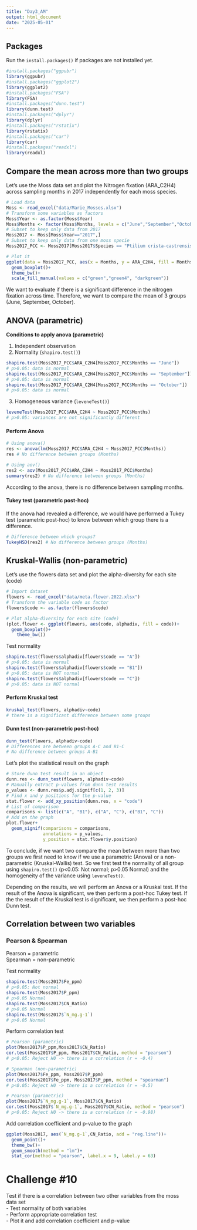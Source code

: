 ```yaml
---
title: "Day3_AM"
output: html_document
date: "2025-05-01"
---
```


## Packages
Run the `install.packages()` if packages are not installed yet.
```r
#install.packages("ggpubr")
library(ggpubr)
#install.packages("ggplot2")
library(ggplot2)
#install.packages("FSA")
library(FSA)
#install.packages("dunn.test")
library(dunn.test)
#install.packages("dplyr")
library(dplyr)
#install.packages("rstatix")
library(rstatix)
#install.packages("car")
library(car)
#install.packages("readxl")
library(readxl)
```

## Compare the mean across more than two groups

Let's use the Moss data set and plot the Nitrogen fixation (ARA_C2H4) across sampling months in 2017 independently for each moss species.

```r
# Load data
Moss <- read_excel("data/Marie_Mosses.xlsx")
# Transform some variables as factors
Moss$Year <- as.factor(Moss$Year)
Moss$Months <- factor(Moss$Months, levels = c("June","September","October"))
# Subset to keep only data from 2017
Moss2017 <- Moss[Moss$Year=="2017",]
# Subset to keep only data from one moss specie
Moss2017_PCC <- Moss2017[Moss2017$Species == "Ptilium crista-castrensis",]
```

```r
# Plot it
ggplot(data = Moss2017_PCC, aes(x = Months, y = ARA_C2H4, fill = Months))+
  geom_boxplot()+
  theme_bw()+
  scale_fill_manual(values = c("green","green4", "darkgreen"))
```

We want to evaluate if there is a significant difference in the nitrogen fixation across time. Therefore, we want to compare the mean of 3 groups (June, September, October).

## ANOVA (parametric)

**Conditions to apply anova (parametric)** 

1. Independent observation  
2. Normality (`shapiro.test()`) 
```r
shapiro.test(Moss2017_PCC$ARA_C2H4[Moss2017_PCC$Months == "June"])
# p>0.05: data is normal
shapiro.test(Moss2017_PCC$ARA_C2H4[Moss2017_PCC$Months == "September"])
# p>0.05: data is normal
shapiro.test(Moss2017_PCC$ARA_C2H4[Moss2017_PCC$Months == "October"])
# p>0.05: data is normal
```
3. Homogeneous variance (`leveneTest()`) 
```r
leveneTest(Moss2017_PCC$ARA_C2H4 ~ Moss2017_PCC$Months)
# p>0.05: variances are not significantly different
```
#### Perform Anova
```r
# Using anova()
res <- anova(lm(Moss2017_PCC$ARA_C2H4 ~ Moss2017_PCC$Months))
res # No difference between groups (Months)

# Using aov()
res2 <- aov(Moss2017_PCC$ARA_C2H4 ~ Moss2017_PCC$Months)
summary(res2) # No difference between groups (Months)
```
According to the anova, there is no difference between sampling months.  

#### Tukey test (parametric post-hoc)
If the anova had revealed a difference, we would have performed a Tukey test (parametric post-hoc) to know between which group there is a difference.
```r
# Difference between which groups?
TukeyHSD(res2) # No difference between groups (Months)
```
## Kruskal-Wallis (non-parametric)

Let's use the flowers data set and plot the alpha-diversity for each site (code)
```r
# Import dataset
flowers <- read_excel("data/meta.flower.2022.xlsx")
# Transform the variable code as factor
flowers$code <- as.factor(flowers$code)

# Plot alpha-diversity for each site (code)
(plot.flower <- ggplot(flowers, aes(code, alphadiv, fill = code))+
  geom_boxplot()+
    theme_bw())
```

Test normality
```r
shapiro.test(flowers$alphadiv[flowers$code == "A"])
# p>0.05: data is normal
shapiro.test(flowers$alphadiv[flowers$code == "B1"])
# p>0.05: data is NOT normal
shapiro.test(flowers$alphadiv[flowers$code == "C"])
# p>0.05: data is NOT normal
```
#### Perform Kruskal test
```r
kruskal_test(flowers, alphadiv~code)
# there is a significant difference between some groups
```

#### Dunn test (non-parametric post-hoc)
```r
dunn_test(flowers, alphadiv~code)
# Differences are between groups A-C and B1-C
# No difference between groups A-B1
```

Let's plot the statistical result on the graph
```r
# Store dunn test result in an object
dunn.res <- dunn_test(flowers, alphadiv~code)
# Manually extract p-values from dunn test results
p_values <- dunn.res$p.adj.signif[c(1, 2, 3)]  
# Find x and y positions for the p-value
stat.flower <- add_xy_position(dunn.res, x = "code")
# List of comparison
comparisons <- list(c("A", "B1"), c("A", "C"), c("B1", "C"))
# Add on the graph
plot.flower+
  geom_signif(comparisons = comparisons,
              annotations = p_values,
              y_position = stat.flower$y.position) 
```

To conclude, if we want two compare the mean between more than two groups we first need to know if we use a parametric (Anova) or a non-parametric (Kruskal-Wallis) test. So we first test the normality of all group using `shapiro.test()` (p<0.05: Not normal; p>0.05 Normal) and the homogeneity of the variance using `leveneTest()`.  

Depending on the results, we will perform an Anova or a Kruskal test. If the result of the Anova is significant, we then perform a post-hoc Tukey test. If the the result of the Kruskal test is dignificant, we then perform a post-hoc Dunn test.


## Correlation between two variables

### Pearson & Spearman

Pearson = parametric  
Spearman = non-parametric

Test normality
```r
shapiro.test(Moss2017$Fe_ppm)
# p<0.05: Not normal
shapiro.test(Moss2017$P_ppm)
# p>0.05 Normal
shapiro.test(Moss2017$CN_Ratio)
# p>0.05 Normal
shapiro.test(Moss2017$`N_mg.g-1`)
# p>0.05 Normal
```
Perform correlation test
```r
# Pearson (parametric)
plot(Moss2017$P_ppm,Moss2017$CN_Ratio)
cor.test(Moss2017$P_ppm, Moss2017$CN_Ratio, method = "pearson")
# p<0.05: Reject H0 -> there is a correlation (r = -0.4)

# Spearman (non-parametric)
plot(Moss2017$Fe_ppm, Moss2017$P_ppm)
cor.test(Moss2017$Fe_ppm, Moss2017$P_ppm, method = "spearman")
# p<0.05: Reject H0 -> there is a correlation (r = -0.5)

# Pearson (parametric)
plot(Moss2017$`N_mg.g-1`, Moss2017$CN_Ratio)
cor.test(Moss2017$`N_mg.g-1`, Moss2017$CN_Ratio, method = "pearson")
# p<0.05: Reject H0 -> there is a correlation (r = -0.98)
```

Add correlation coefficient and p-value to the graph
```r
ggplot(Moss2017, aes(`N_mg.g-1`,CN_Ratio, add = "reg.line"))+
  geom_point()+
  theme_bw()+
  geom_smooth(method = "lm")+
  stat_cor(method = "pearson", label.x = 9, label.y = 63)
```

# Challenge #10  

Test if there is a correlation between two other variables from the moss data set  
- Test normality of both variables  
- Perform appropriate correlation test  
- Plot it and add correlation coefficient and p-value

